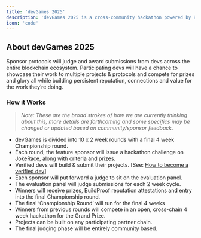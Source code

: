 ```yaml
---
title: 'devGames 2025'
description: 'devGames 2025 is a cross-community hackathon powered by BuildProof & [Jokerace](https://www.jokerace.io/).'
icon: 'code'
---
```


## About devGames 2025

Sponsor protocols will  judge and award submissions from devs across the entire blockchain ecosystem. Participating devs will have a chance to showcase their work to multiple projects & protocols and compete for prizes and glory all while building persistent reputation, connections and value for the work they’re doing.

### How it Works

> *Note: These are the broad strokes of how we are currently thinking about this, more details are forthcoming and some specifics may be changed or updated based on community/sponsor feedback.*

- devGames is divided into 10 x 2 week rounds with a final 4 week Championship round.
- Each round, the feature sponsor will issue a hackathon challenge on JokeRace, along with criteria and prizes.
- Verified devs will build & submit their projects. [See: [How to become a verified dev](/get-started/quickstart#becoming-a-verified-dev)]
- Each sponsor will put forward a judge to sit on the evaluation panel.
- The evaluation panel will judge submissions for each 2 week cycle.
- Winners will receive prizes, BuildProof reputation attestations and entry into the final Championship round.
- The final ‘Championship Round’ will run for the final 4 weeks
- Winners from previous rounds will compete in an open, cross-chain 4 week hackathon for the Grand Prize.
- Projects can be built on any participating partner chain.
- The final judging phase will be entirely community based.